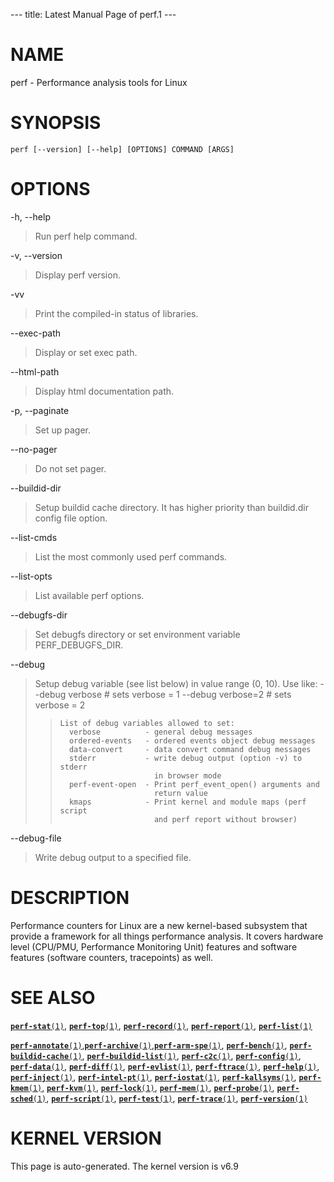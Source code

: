 ---
title: Latest Manual Page of perf.1
---


= NAME =

perf - Performance analysis tools for Linux

= SYNOPSIS =

<pre>perf [--version] [--help] [OPTIONS] COMMAND [ARGS]</pre>
= OPTIONS =

-h, --help

<blockquote>Run perf help command.
</blockquote>
-v, --version

<blockquote>Display perf version.
</blockquote>
-vv

<blockquote>Print the compiled-in status of libraries.
</blockquote>
--exec-path

<blockquote>Display or set exec path.
</blockquote>
--html-path

<blockquote>Display html documentation path.
</blockquote>
-p, --paginate

<blockquote>Set up pager.
</blockquote>
--no-pager

<blockquote>Do not set pager.
</blockquote>
--buildid-dir

<blockquote>Setup buildid cache directory. It has higher priority than buildid.dir config file option.
</blockquote>
--list-cmds

<blockquote>List the most commonly used perf commands.
</blockquote>
--list-opts

<blockquote>List available perf options.
</blockquote>
--debugfs-dir

<blockquote>Set debugfs directory or set environment variable PERF_DEBUGFS_DIR.
</blockquote>
--debug

<blockquote>Setup debug variable (see list below) in value range (0, 10). Use like: --debug verbose # sets verbose = 1 --debug verbose=2 # sets verbose = 2

<blockquote><pre>List of debug variables allowed to set:
  verbose          - general debug messages
  ordered-events   - ordered events object debug messages
  data-convert     - data convert command debug messages
  stderr           - write debug output (option -v) to stderr
                     in browser mode
  perf-event-open  - Print perf_event_open() arguments and
                     return value
  kmaps            - Print kernel and module maps (perf script
                     and perf report without browser)</pre></blockquote></blockquote>
--debug-file

<blockquote>Write debug output to a specified file.
</blockquote>
= DESCRIPTION =

Performance counters for Linux are a new kernel-based subsystem that provide a framework for all things performance analysis. It covers hardware level (CPU/PMU, Performance Monitoring Unit) features and software features (software counters, tracepoints) as well.

= SEE ALSO =

[[Latest Manual Page of perf-stat.1|<tt>'''perf-stat'''(1)</tt>]], [[Latest Manual Page of perf-top.1|<tt>'''perf-top'''(1)</tt>]], [[Latest Manual Page of perf-record.1|<tt>'''perf-record'''(1)</tt>]], [[Latest Manual Page of perf-report.1|<tt>'''perf-report'''(1)</tt>]], [[Latest Manual Page of perf-list.1|<tt>'''perf-list'''(1)</tt>]]

[[Latest Manual Page of perf-annotate.1|<tt>'''perf-annotate'''(1)</tt>]],[[Latest Manual Page of perf-archive.1|<tt>'''perf-archive'''(1)</tt>]],[[Latest Manual Page of perf-arm-spe.1|<tt>'''perf-arm-spe'''(1)</tt>]], [[Latest Manual Page of perf-bench.1|<tt>'''perf-bench'''(1)</tt>]], [[Latest Manual Page of perf-buildid-cache.1|<tt>'''perf-buildid-cache'''(1)</tt>]], [[Latest Manual Page of perf-buildid-list.1|<tt>'''perf-buildid-list'''(1)</tt>]], [[Latest Manual Page of perf-c2c.1|<tt>'''perf-c2c'''(1)</tt>]], [[Latest Manual Page of perf-config.1|<tt>'''perf-config'''(1)</tt>]], [[Latest Manual Page of perf-data.1|<tt>'''perf-data'''(1)</tt>]], [[Latest Manual Page of perf-diff.1|<tt>'''perf-diff'''(1)</tt>]], [[Latest Manual Page of perf-evlist.1|<tt>'''perf-evlist'''(1)</tt>]], [[Latest Manual Page of perf-ftrace.1|<tt>'''perf-ftrace'''(1)</tt>]], [[Latest Manual Page of perf-help.1|<tt>'''perf-help'''(1)</tt>]], [[Latest Manual Page of perf-inject.1|<tt>'''perf-inject'''(1)</tt>]], [[Latest Manual Page of perf-intel-pt.1|<tt>'''perf-intel-pt'''(1)</tt>]], [[Latest Manual Page of perf-iostat.1|<tt>'''perf-iostat'''(1)</tt>]], [[Latest Manual Page of perf-kallsyms.1|<tt>'''perf-kallsyms'''(1)</tt>]], [[Latest Manual Page of perf-kmem.1|<tt>'''perf-kmem'''(1)</tt>]], [[Latest Manual Page of perf-kvm.1|<tt>'''perf-kvm'''(1)</tt>]], [[Latest Manual Page of perf-lock.1|<tt>'''perf-lock'''(1)</tt>]], [[Latest Manual Page of perf-mem.1|<tt>'''perf-mem'''(1)</tt>]], [[Latest Manual Page of perf-probe.1|<tt>'''perf-probe'''(1)</tt>]], [[Latest Manual Page of perf-sched.1|<tt>'''perf-sched'''(1)</tt>]], [[Latest Manual Page of perf-script.1|<tt>'''perf-script'''(1)</tt>]], [[Latest Manual Page of perf-test.1|<tt>'''perf-test'''(1)</tt>]], [[Latest Manual Page of perf-trace.1|<tt>'''perf-trace'''(1)</tt>]], [[Latest Manual Page of perf-version.1|<tt>'''perf-version'''(1)</tt>]]


= KERNEL VERSION =

This page is auto-generated.  The kernel version is v6.9